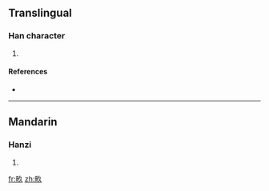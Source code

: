 ==Translingual==

===Han character===
{{Han char|rn=102|rad=田|as=03|sn=8|four=|canj=田弓人 (WNO)}}

# {{defn|Han|sort=田03}}

====References====
* {{Han ref|kx=0759.190|dkj=21750|hdz=42530.130|uh=7542|ud=30018}}

----

==Mandarin==

===Hanzi===
{{cmn-hanzi|pin=[[jiù]] ([[jiu4]]), [[liù]] ([[liu4]]), [[mǔ]] ([[mu3]])|wg=chiu<sup>4</sup>, liu<sup>4</sup>, mu<sup>3</sup>}}

# {{defn|Mandarin|sort=田03}}

[[fr:畂]]
[[zh:畂]]